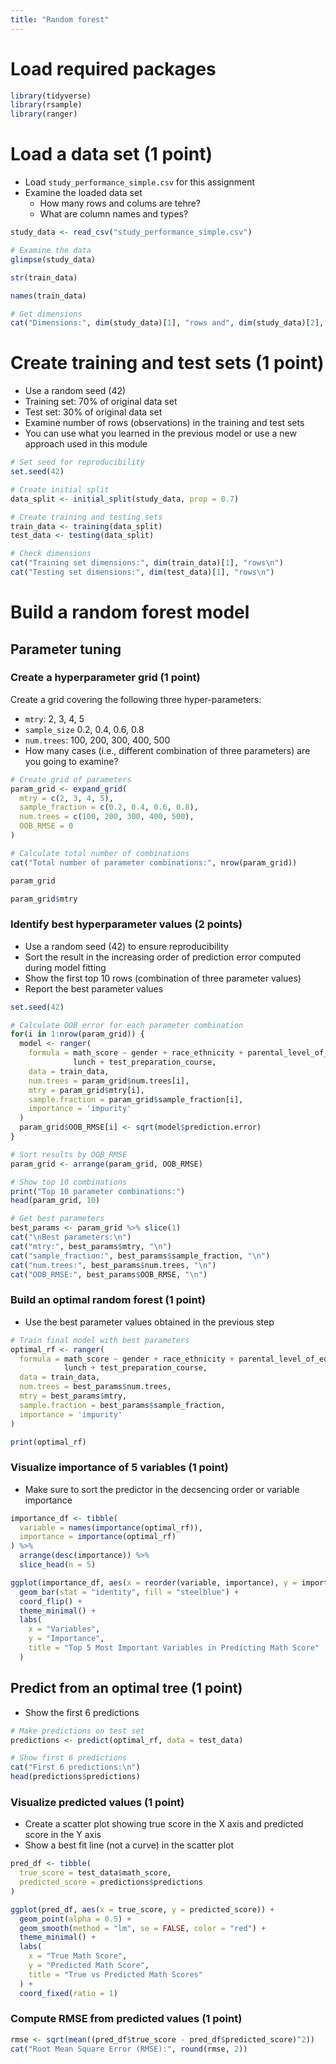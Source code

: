 ```yaml
---
title: "Random forest"
---
```


# Load required packages

```r
library(tidyverse)
library(rsample)
library(ranger)
```

# Load a data set (1 point)

- Load `study_performance_simple.csv` for this assignment
- Examine the loaded data set
  - How many rows and colums are tehre?
  - What are column names and types?

```r
study_data <- read_csv("study_performance_simple.csv")
```

```r
# Examine the data
glimpse(study_data)
```
```r

str(train_data)

names(train_data)
```

```r
# Get dimensions
cat("Dimensions:", dim(study_data)[1], "rows and", dim(study_data)[2], "columns\n")
```
# Create training and test sets (1 point)

- Use a random seed (42)
- Training set: 70% of original data set
- Test set: 30% of original data set
- Examine number of rows (observations) in the training and test sets
- You can use what you learned in the previous model or use a new approach used in this module

```r
# Set seed for reproducibility
set.seed(42)

# Create initial split
data_split <- initial_split(study_data, prop = 0.7)

# Create training and testing sets
train_data <- training(data_split)
test_data <- testing(data_split)

# Check dimensions
cat("Training set dimensions:", dim(train_data)[1], "rows\n")
cat("Testing set dimensions:", dim(test_data)[1], "rows\n")
```

# Build a random forest model

## Parameter tuning

### Create a hyperparameter grid (1 point)

Create a grid covering the following three hyper-parameters: 

- `mtry`: 2, 3, 4, 5
- `sample_size` 0.2, 0.4, 0.6, 0.8
- `num.trees`: 100, 200, 300, 400, 500
- How many cases (i.e., different combination of three parameters) are you going to examine?

```r
# Create grid of parameters
param_grid <- expand_grid(
  mtry = c(2, 3, 4, 5),
  sample_fraction = c(0.2, 0.4, 0.6, 0.8),
  num.trees = c(100, 200, 300, 400, 500),
  OOB_RMSE = 0
)

# Calculate total number of combinations
cat("Total number of parameter combinations:", nrow(param_grid))
```
```r
param_grid
```
```r
param_grid$mtry
```


### Identify best hyperparameter values (2 points)

- Use a random seed (42) to ensure reproducibility
- Sort the result in the increasing order of prediction error computed during model fitting
- Show the first top 10 rows (combination of three parameter values)
- Report the best parameter values

```r

set.seed(42)

# Calculate OOB error for each parameter combination
for(i in 1:nrow(param_grid)) {
  model <- ranger(
    formula = math_score ~ gender + race_ethnicity + parental_level_of_education + 
              lunch + test_preparation_course,
    data = train_data,
    num.trees = param_grid$num.trees[i],
    mtry = param_grid$mtry[i],
    sample.fraction = param_grid$sample_fraction[i],
    importance = 'impurity'
  )
  param_grid$OOB_RMSE[i] <- sqrt(model$prediction.error)
}

# Sort results by OOB_RMSE
param_grid <- arrange(param_grid, OOB_RMSE)

# Show top 10 combinations
print("Top 10 parameter combinations:")
head(param_grid, 10)
```


```r
# Get best parameters
best_params <- param_grid %>% slice(1)
cat("\nBest parameters:\n")
cat("mtry:", best_params$mtry, "\n")
cat("sample_fraction:", best_params$sample_fraction, "\n")
cat("num.trees:", best_params$num.trees, "\n")
cat("OOB_RMSE:", best_params$OOB_RMSE, "\n")
```

### Build an optimal random forest (1 point)

- Use the best parameter values obtained in the previous step

```r
# Train final model with best parameters
optimal_rf <- ranger(
  formula = math_score ~ gender + race_ethnicity + parental_level_of_education + 
            lunch + test_preparation_course,
  data = train_data,
  num.trees = best_params$num.trees,
  mtry = best_params$mtry,
  sample.fraction = best_params$sample_fraction,
  importance = 'impurity'
)

print(optimal_rf)
```

### Visualize importance of 5 variables (1 point)

- Make sure to sort the predictor in the decsencing order or variable importance

```r
importance_df <- tibble(
  variable = names(importance(optimal_rf)),
  importance = importance(optimal_rf)
) %>%
  arrange(desc(importance)) %>%
  slice_head(n = 5)

ggplot(importance_df, aes(x = reorder(variable, importance), y = importance)) +
  geom_bar(stat = "identity", fill = "steelblue") +
  coord_flip() +
  theme_minimal() +
  labs(
    x = "Variables",
    y = "Importance",
    title = "Top 5 Most Important Variables in Predicting Math Score"
  )
```


## Predict from an optimal tree (1 point)

- Show the first 6 predictions

```r
# Make predictions on test set
predictions <- predict(optimal_rf, data = test_data)

# Show first 6 predictions
cat("First 6 predictions:\n")
head(predictions$predictions)
```

### Visualize predicted values (1 point)

- Create a scatter plot showing true score in the X axis and predicted score in the Y axis
- Show a best fit line (not a curve) in the scatter plot

```r
pred_df <- tibble(
  true_score = test_data$math_score,
  predicted_score = predictions$predictions
)

ggplot(pred_df, aes(x = true_score, y = predicted_score)) +
  geom_point(alpha = 0.5) +
  geom_smooth(method = "lm", se = FALSE, color = "red") +
  theme_minimal() +
  labs(
    x = "True Math Score",
    y = "Predicted Math Score",
    title = "True vs Predicted Math Scores"
  ) +
  coord_fixed(ratio = 1)  
```

### Compute RMSE from predicted values (1 point)

```r
rmse <- sqrt(mean((pred_df$true_score - pred_df$predicted_score)^2))
cat("Root Mean Square Error (RMSE):", round(rmse, 2))
```


